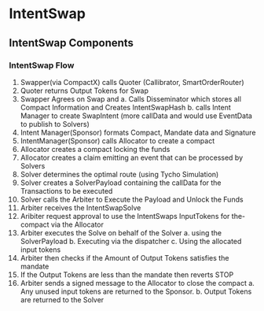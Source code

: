 
# IntentSwap

## IntentSwap Components

<ZoomImage
  src="/images/IntentSwapProtocolMonoChain.png"
  alt="IntentSwap Components"
  title="IntentSwap Components"
/>

### IntentSwap Flow

1. Swapper(via CompactX) calls Quoter (Callibrator, SmartOrderRouter)
2. Quoter returns Output Tokens for Swap
3. Swapper Agrees on Swap and
   a. Calls Disseminator which stores all Compact Information and Creates IntentSwapHash
   b. calls Intent Manager to create SwapIntent (more callData and would use EventData to publish to Solvers)
4. Intent Manager(Sponsor) formats Compact, Mandate data and Signature
5. IntentManager(Sponsor) calls Allocator to create a compact
6. Allocator creates a compact locking the funds
7. Allocator creates a claim emitting an event that can be processed by Solvers
8. Solver determines the optimal route (using Tycho Simulation)
9. Solver creates a SolverPayload containing the callData for the Transactions to be executed
10. Solver calls the Arbiter to Execute the Payload and Unlock the Funds
11. Arbiter receives the IntentSwapSolve
12. Aribiter request approval to use the IntentSwaps InputTokens for the-compact via the Allocator
13. Arbiter executes the Solve on behalf of the Solver
    a. using the SolverPayload
    b. Executing via the dispatcher
    c. Using the allocated input tokens
14. Arbiter then checks if the Amount of Output Tokens satisfies the mandate
15. If the Output Tokens are less than the mandate then reverts STOP
16. Arbiter sends a signed message to the Allocator to close the compact
    a. Any unused input tokens are returned to the Sponsor.
    b. Output Tokens are returned to the Solver
